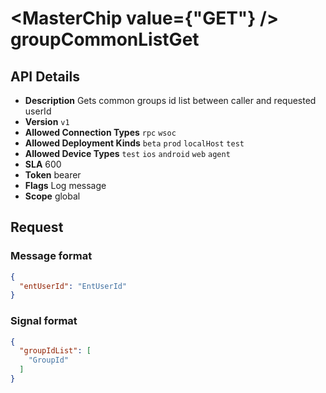 
# <MasterChip value={"GET"} /> groupCommonListGet

## API Details

- **Description** Gets common groups id list between caller and requested userId
- **Version** `v1`
- **Allowed Connection Types** `rpc` `wsoc` 
- **Allowed Deployment Kinds** `beta` `prod` `localHost` `test` 
- **Allowed Device Types** `test` `ios` `android` `web` `agent` 
- **SLA** 600
- **Token** bearer
- **Flags** Log message
- **Scope** global


## Request

### Message format

```json
{
  "entUserId": "EntUserId"
}
```

### Signal format

```json
{
  "groupIdList": [
    "GroupId"
  ]
}
```

